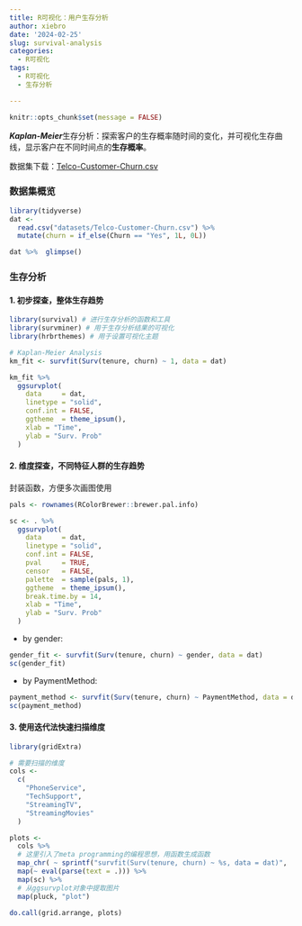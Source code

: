 ```yaml
---
title: R可视化：用户生存分析
author: xiebro
date: '2024-02-25'
slug: survival-analysis
categories:
  - R可视化
tags:
  - R可视化
  - 生存分析

---
```


```r
knitr::opts_chunk$set(message = FALSE)
```

***Kaplan-Meier***生存分析：探索客户的生存概率随时间的变化，并可视化生存曲线，显示客户在不同时间点的**生存概率**。

数据集下载：[Telco-Customer-Churn.csv](datasets/Telco-Customer-Churn.csv)

### 数据集概览
```r
library(tidyverse)
dat <- 
  read.csv("datasets/Telco-Customer-Churn.csv") %>% 
  mutate(churn = if_else(Churn == "Yes", 1L, 0L))

dat %>%  glimpse()
```


### 生存分析
#### 1. 初步探查，整体生存趋势
```r
library(survival) # 进行生存分析的函数和工具
library(survminer) # 用于生存分析结果的可视化
library(hrbrthemes) # 用于设置可视化主题

# Kaplan-Meier Analysis
km_fit <- survfit(Surv(tenure, churn) ~ 1, data = dat)

km_fit %>% 
  ggsurvplot(
    data     = dat,
    linetype = "solid",
    conf.int = FALSE,
    ggtheme  = theme_ipsum(),
    xlab = "Time",
    ylab = "Surv. Prob"
  )
```

#### 2. 维度探查，不同特征人群的生存趋势
封装函数，方便多次画图使用
```r
pals <- rownames(RColorBrewer::brewer.pal.info)

sc <- . %>%
  ggsurvplot(
    data     = dat,
    linetype = "solid",
    conf.int = FALSE,
    pval     = TRUE,
    censor   = FALSE,
    palette  = sample(pals, 1),
    ggtheme  = theme_ipsum(),
    break.time.by = 14,
    xlab = "Time",
    ylab = "Surv. Prob"
  )
```
- by gender:
```r
gender_fit <- survfit(Surv(tenure, churn) ~ gender, data = dat)
sc(gender_fit)
```

- by PaymentMethod:
```r
payment_method <- survfit(Surv(tenure, churn) ~ PaymentMethod, data = dat)
sc(payment_method)
```

#### 3. 使用迭代法快速扫描维度
```r
library(gridExtra)

# 需要扫描的维度
cols <-
  c(
    "PhoneService",
    "TechSupport",
    "StreamingTV",
    "StreamingMovies"
  )

plots <- 
  cols %>% 
  # 这里引入了meta programming的编程思想，用函数生成函数
  map_chr( ~ sprintf("survfit(Surv(tenure, churn) ~ %s, data = dat)", .x)) %>% 
  map(~ eval(parse(text = .))) %>% 
  map(sc) %>% 
  # 从ggsurvplot对象中提取图片
  map(pluck, "plot")

do.call(grid.arrange, plots)
```






